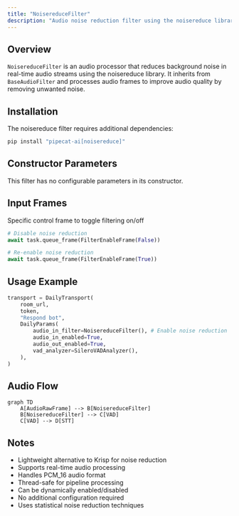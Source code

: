 ```yaml
---
title: "NoisereduceFilter"
description: "Audio noise reduction filter using the noisereduce library"
---
```


## Overview

`NoisereduceFilter` is an audio processor that reduces background noise in real-time audio streams using the noisereduce library. It inherits from `BaseAudioFilter` and processes audio frames to improve audio quality by removing unwanted noise.

## Installation

The noisereduce filter requires additional dependencies:

```bash
pip install "pipecat-ai[noisereduce]"
```

## Constructor Parameters

This filter has no configurable parameters in its constructor.

## Input Frames

<ParamField path="FilterEnableFrame" type="Frame">

Specific control frame to toggle filtering on/off

```python
# Disable noise reduction
await task.queue_frame(FilterEnableFrame(False))

# Re-enable noise reduction
await task.queue_frame(FilterEnableFrame(True))
```

</ParamField>

## Usage Example

```python
transport = DailyTransport(
    room_url,
    token,
    "Respond bot",
    DailyParams(
        audio_in_filter=NoisereduceFilter(), # Enable noise reduction
        audio_in_enabled=True,
        audio_out_enabled=True,
        vad_analyzer=SileroVADAnalyzer(),
    ),
)
```

## Audio Flow

```mermaid
graph TD
    A[AudioRawFrame] --> B[NoisereduceFilter]
    B[NoisereduceFilter] --> C[VAD]
    C[VAD] --> D[STT]
```

## Notes

- Lightweight alternative to Krisp for noise reduction
- Supports real-time audio processing
- Handles PCM_16 audio format
- Thread-safe for pipeline processing
- Can be dynamically enabled/disabled
- No additional configuration required
- Uses statistical noise reduction techniques
